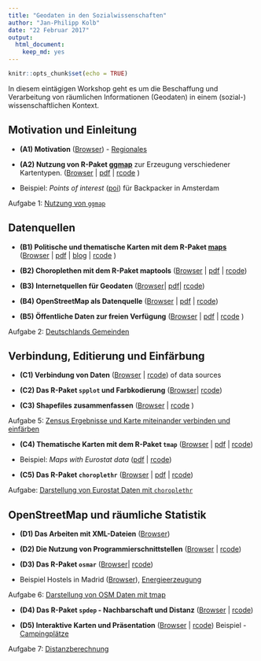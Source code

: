 ```yaml
---
title: "Geodaten in den Sozialwissenschaften"
author: "Jan-Philipp Kolb"
date: "22 Februar 2017"
output: 
  html_document: 
    keep_md: yes
---
```


```r
knitr::opts_chunk$set(echo = TRUE)
```

In diesem eintägigen Workshop geht es um die Beschaffung und Verarbeitung von räumlichen Informationen (Geodaten) in einem (sozial-) wissenschaftlichen Kontext.

Motivation und Einleitung
---------------------   

- __(A1) Motivation__ ([Browser](https://github.com/Japhilko/GeoData/blob/master/2017/slides/Einleitung.md)) - [Regionales](http://rpubs.com/Japhilko82/OpenStreetMap_Mannheim)

- __(A2) Nutzung von R-Paket [ggmap](http://journal.r-project.org/archive/2013-1/kahle-wickham.pdf)__ zur Erzeugung verschiedener Kartentypen. ([Browser](slides/ggmap.md) | [pdf](slides/ggmap.pdf) | [rcode](slides/ggmap.R) )

- Beispiel: *Points of interest* ([poi](https://rpossib.wordpress.com/2015/09/15/points-of-interest-for-backpackers/)) für Backpacker in Amsterdam

Aufgabe 1: [Nutzung von  `ggmap`](https://github.com/Japhilko/GeoData/blob/master/2017/tutorial/Aufgabe_Nutzung_ggmap.Rmd)

Datenquellen
---------------------

- __(B1) Politische und thematische Karten mit dem R-Paket [maps](https://cran.r-project.org/web/packages/maps/index.html)__ ([Browser ](slides/maps.md) |  [pdf](https://github.com/Japhilko/GeoData/blob/master/2016/slides/maps.pdf) | [blog](https://rpossib.wordpress.com/2015/09/18/political-maps-with-r/) | [rcode](sildes/maps.R) )

- __(B2) Choroplethen mit dem R-Paket maptools__ ([Browser](slides/maptools.md) | [pdf](https://github.com/Japhilko/GeoData/blob/master/2016/slides/maptools.pdf)
| [rcode](slides/maptools.R))

- __(B3) Internetquellen für Geodaten__ ([Browser](slides/polygonSources.md)| [pdf](https://github.com/Japhilko/GeoData/blob/master/2016/slides/polygonSources.pdf)|
[rcode](slides/polygonSources.R))

- __(B4) OpenStreetMap als Datenquelle__ ([Browser](slides/OpenStreetMap.md) |
[pdf](https://github.com/Japhilko/GeoData/blob/master/2017/slides/osm_data.pdf) | [rcode](slides/OpenStreetMap.R))

- __(B5) Öffentliche Daten zur freien Verfügung__  ([Browser](slides/DataPUF.md) | 
[pdf](https://github.com/Japhilko/GeoData/blob/master/2016/slides/DataPUF.pdf) |
[rcode](https://raw.githubusercontent.com/Japhilko/GeoData/master/2016/rcode/slidesD2_DataPUF.R)
)

Aufgabe 2: [Deutschlands Gemeinden](https://github.com/Japhilko/GeoData/blob/master/2016/tutorial/Aufgabe_Zensus_Ergebnisse.md)


Verbindung, Editierung und Einfärbung
---------------------

- __(C1) Verbindung von Daten__ ([Browser](slides/Matching.md) |
[rcode](slides/Matching.R))
of data sources

- __(C2) Das R-Paket `spplot` und Farbkodierung__  ([Browser](slides/spplot.md)| 
[rcode](slides/spplot.R))

- __(C3) Shapefiles zusammenfassen__ ([Browser](slides/BeispielONB.md) | 
[rcode](https://raw.githubusercontent.com/Japhilko/GeoData/master/2016/rcode/slidesE3_CombineShapefiles.R)
)


Aufgabe 5: [Zensus Ergebnisse und Karte miteinander verbinden und einfärben](https://github.com/Japhilko/GeoData/blob/master/2016/tutorial/Aufgabe_Verbindung.Rmd)

- __(C4) Thematische Karten mit dem R-Paket `tmap`__ 
([Browser](https://github.com/Japhilko/GeoData/blob/master/2016/slides/tmap.md) | 
[pdf](https://github.com/Japhilko/GeoData/blob/master/2016/slides/tmap.pdf) |
[rcode](https://raw.githubusercontent.com/Japhilko/GeoData/master/2016/rcode/slidesF1_tmap.R))

- Beispiel: *Maps with Eurostat data* ([pdf](https://github.com/Japhilko/GeoData/blob/master/2015/slides/eurostatMapsR.pdf) | [rcode](https://raw.githubusercontent.com/Japhilko/GeoData/master/2015/rcode/SpatMA_EurostatMaps.R))

- __(C5) Das R-Paket `choroplethr`__ ([Browser](https://github.com/Japhilko/GeoData/blob/master/2016/slides/Choroplethr.md) | 
[pdf](https://github.com/Japhilko/GeoData/blob/master/2016/slides/Choroplethr.pdf) | 
[rcode](https://raw.githubusercontent.com/Japhilko/GeoData/master/2016/rcode/slidesF2_choroplethr.R))


Aufgabe: [Darstellung von Eurostat Daten mit `choroplethr`](https://github.com/Japhilko/GeoData/blob/master/2016/tutorial/Aufgabe_choroplethr.Rmd)


OpenStreetMap und räumliche Statistik
---------------------

- __(D1) Das Arbeiten mit XML-Dateien__ ([Browser](https://github.com/Japhilko/GeoData/blob/master/2017/slides/OpenStreetMap.md))

- __(D2) Die Nutzung von Programmierschnittstellen__ ([Browser](https://github.com/Japhilko/GeoData/blob/master/2017/slides/UsageAPI.md) | 
[rcode](https://raw.githubusercontent.com/Japhilko/GeoData/master/2016/rcode/slidesG1_UsageAPI.R))

- __(D3) Das R-Paket `osmar`__ ([Browser](https://github.com/Japhilko/GeoData/blob/master/2016/slides/osmar.md)| 
[rcode](https://raw.githubusercontent.com/Japhilko/GeoData/master/2016/rcode/slidesG3_osmar.R))

- Beispiel Hostels in Madrid ([Browser](https://github.com/Japhilko/GeoData/blob/master/2016/slides/Madrid_hostels.Rmd)), [Energieerzeugung](https://rpossib.wordpress.com/2015/11/20/use-openstreetmap-date/)

Aufgabe 6: [Darstellung von OSM Daten mit tmap](https://github.com/Japhilko/GeoData/blob/master/2016/tutorial/Aufgabe_osmar.Rmd)

- __(D4) Das R-Paket `spdep` - Nachbarschaft und Distanz__ ([Browser](https://github.com/Japhilko/GeoData/blob/master/2016/slides/spdep.md) |
[rcode](https://raw.githubusercontent.com/Japhilko/GeoData/master/2016/rcode/slidesH1_spdep.R))


- __(D5) Interaktive Karten und Präsentation__ ([Browser](https://github.com/Japhilko/GeoData/blob/master/2017/slides/InteractiveMaps.md)
| [rcode](https://raw.githubusercontent.com/Japhilko/GeoData/master/2016/rcode/slidesH2_Interaktiv.R))
Beispiel - [Campingplätze](http://rpubs.com/Japhilko82/Campsites)

Aufgabe 7: [Distanzberechnung](https://github.com/Japhilko/GeoData/blob/master/2016/tutorial/Aufgabe_Distanzberechnung.Rmd)

